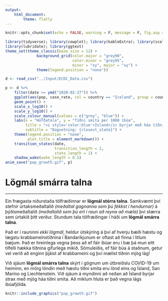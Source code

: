 ```yaml
---
output: 
    html_document:
        theme: flatly
---
```


```r
knitr::opts_chunk$set(echo = FALSE, warning = F, message = F, fig.asp = 0.621, out.width = "100%", fig.width = 8)
```



```r
library(tidyverse); library(cowplot); library(kableExtra); library(scales); library(gganimate)
library(lubridate); library(ggtext)
theme_set(theme_classic(base_size = 12) + 
              background_grid(color.major = "grey90", 
                              color.minor = "grey95", 
                              minor = "xy", major = "xy") +
              theme(legend.position = "none"))
```

```r
d <- read_csv("../Input/ECDC_Data.csv")
```

```r
p <- d %>% 
    filter(date >= ymd("2020-02-27")) %>%
    ggplot(aes(pop, case_rate, col = country == "Iceland", group = country)) +
    geom_point() +
    scale_x_log10() +
    scale_y_log10() +
    scale_colour_manual(values = c("grey", "blue")) +
    labs(x = "Höfðatala", y = "Tíðni smita per 1000 íbúa",
         title = "<i style='color:blue'>Ísland</i> byrjar með háa tíðni vegna lágs íbúafjölda",
         subtitle = "Dagsetning: {closest_state}") +
    theme(legend.position = "none",
          plot.title = element_markdown()) +
    transition_states(date,
                      transition_length = 2,
                      state_length = 1) +
    shadow_wake(wake_length = 0.5)
anim_save("pop_growth.gif", p)
```

# Lögmál smárra talna

***

Ein frægasta niðurstaða tölfræðinnar er **lögmál stórra talna**. Samkvæmt því stefnir úrtaksmeðaltalið *(meðaltal gagnanna sem þú fékkst í hendurnar)* á þýðismeðaltalið *(meðaltalið sem þú ert í raun að reyna að mæla)* því stærra sem úrtakið þitt verður. Stundum tala tölfræðingar í háði um **lögmál smárra talna**. 

Það er í rauninni *ekki lögmál*, heldur útskýring á því af hverju bæði hæstu og lægstu krabbameinstíðnina í Bandaríkjunum er oftast að finna í litlum bæjum. Það er hreinlega vegna þess að ef fáir íbúar eru í bæ þá mun eitt tilfelli hækka tíðnina gífurlega mikið. Sömuleiðis, ef fáir búa á staðnum, getur vel verið að enginn þjáist af krabbameini og því mælist tíðnin mjög lág! 

Við sjáum **lögmál smárra talna** skýrt í gögnum um útbreiðslu COVID-19 um heiminn, en mörg löndin með hæstu tíðni smita eru lönd eins og Ísland, San Marino og Liechtenstein. Við sjáum á myndinni að neðan að Ísland byrjar strax með mjög háa tíðni smita. Að miklum hluta er það vegna lágs íbúafjölda.


```r
knitr::include_graphics("pop_growth.gif")
```

